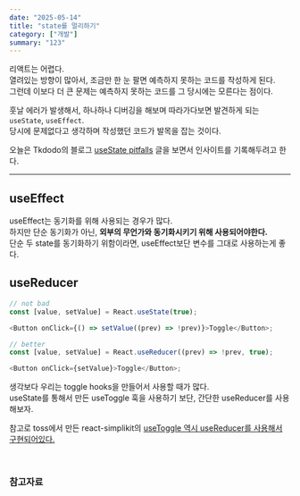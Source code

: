 ```yaml
---
date: "2025-05-14"
title: "state를 멀리하기"
category: ["개발"]
summary: "123"
---
```


리액트는 어렵다.  
열려있는 방향이 많아서, 조금만 한 눈 팔면 예측하지 못하는 코드를 작성하게 된다.  
그런데 이보다 더 큰 문제는 예측하지 못하는 코드를 그 당시에는 모른다는 점이다.

훗날 에러가 발생해서, 하나하나 디버깅을 해보며 따라가다보면 발견하게 되는 `useState`, `useEffect`.  
당시에 문제없다고 생각하며 작성했던 코드가 발목을 잡는 것이다.

오늘은 Tkdodo의 블로그 [useState pitfalls](https://tkdodo.eu/blog/tags/use-state-pitfalls) 글을 보면서 인사이트를 기록해두려고 한다.

---

## useEffect

useEffect는 동기화를 위해 사용되는 경우가 많다.  
하지만 단순 동기화가 아닌, **외부의 무언가와 동기화시키기 위해 사용되어야한다.**  
단순 두 state를 동기화하기 위함이라면, useEffect보단 변수를 그대로 사용하는게 좋다.

## useReducer

```js
// not bad
const [value, setValue] = React.useState(true);

<Button onClick={() => setValue((prev) => !prev)}>Toggle</Button>;

// better
const [value, setValue] = React.useReducer((prev) => !prev, true);

<Button onClick={setValue}>Toggle</Button>;
```

생각보다 우리는 toggle hooks을 만들어서 사용할 때가 많다.  
useState를 통해서 만든 useToggle 훅을 사용하기 보단, 간단한 useReducer를 사용해보자.

참고로 toss에서 만든 react-simplikit의 [useToggle 역시 useReducer를 사용해서 구현되어있다.](https://github.com/toss/react-simplikit/blob/94f8826353479d34aeba5f1479a2b831eb645ff7/src/hooks/useToggle/useToggle.ts#L28)

<br />

### 참고자료

[]()
